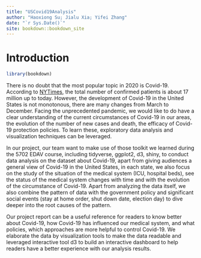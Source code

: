 ```yaml
--- 
title: "USCovid19Analysis"
author: "Haoxiong Su; Jialu Xia; Yifei Zhang"
date: "`r Sys.Date()`"
site: bookdown::bookdown_site
---
```


# Introduction
```r
library(bookdown)
```

There is no doubt that the most popular topic in 2020 is Covid-19. According to [NYTimes](https://www.nytimes.com/interactive/2020/us/coronavirus-us-cases.html), the total number of confirmed patients is about 17 million up to today. However, the development of Covid-19 in the United States is not monotonous, there are many changes from March to December. Facing the unprecedented pandemic, we would like to do have a clear understanding of the current circumstances of Covid-19 in our areas, the evolution of the number of new cases and death, the efficacy of Covid-19 protection policies. To learn these, exploratory data analysis and visualization techniques can be leveraged.

In our project, our team want to make use of those toolkit we learned during the 5702 EDAV course, including tidyverse, ggplot2, d3, shiny, to conduct data analysis on the dataset about Covid-19, apart from giving audiences a general view of Covid-19 in the United States, in each state, we also focus on the study of the situation of the medical system (ICU, hospital beds), see the status of the medical system changes with time and with the evolution of the circumstance of Covid-19. Apart from analyzing the data itself, we also combine the pattern of data with the government policy and significant social events (stay at home order, shut down date, election day) to dive deeper into the root causes of the pattern.

Our project report can be a useful reference for readers to know better about Covid-19, how Covid-19 has influenced our medical system, and what policies, which approaches are more helpful to control Covid-19. We elaborate the data by visualization tools to make the data readable and leveraged interactive tool d3 to build an interactive dashboard to help readers have a better experience with our analysis results. 